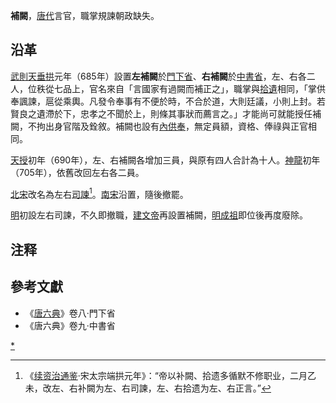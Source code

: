 '''補闕'''，[[唐代|唐代]]言官，職掌規諫朝政缺失。

==沿革==
[[武則天|武則天]][[垂拱|垂拱]]元年（685年）設置'''左補闕'''於[[門下省|門下省]]、'''右補闕'''於[[中書省|中書省]]，左、右各二人，位秩從七品上，官名來自「言國家有過闕而補正之」，職掌與[[拾遺_(官名)|拾遺]]相同，「掌供奉諷諫，扈從乘輿。凡發令奉事有不便於時，不合於道，大則廷議，小則上封。若賢良之遺滯於下，忠孝之不聞於上，則條其事狀而薦言之。」才能尚可就能授任補闕，不拘出身官階及銓敘。補闕也設有[[供奉官|內供奉]]，無定員額，資格、俸祿與正官相同。

[[天授_(武周)|天授]]初年（690年），左、右補闕各增加三員，與原有四人合計為十人。[[神龍|神龍]]初年（705年），依舊改回左右各二員。

[[北宋|北宋]]改名為左右[[司諫|司諫]]<ref>《[[续资治通鉴|续资治通鉴]]·宋太宗端拱元年》：“帝以补闕、拾遗多循默不修职业，二月乙未，改左、右补闕为左、右司諫，左、右拾遗为左、右正言。” </ref>。[[南宋|南宋]]沿置，隨後撤罷。

[[明朝|明]]初設左右司諫，不久即撤職，[[建文帝|建文帝]]再設置補闕，[[明成祖|明成祖]]即位後再度廢除。 

== 注释 ==

<div class="references-small">
<references></references>
</div>

==參考文獻==

*《[[唐六典|唐六典]]》卷八·門下省
*《唐六典》卷九·中書省


[[Category:补阙|*]]